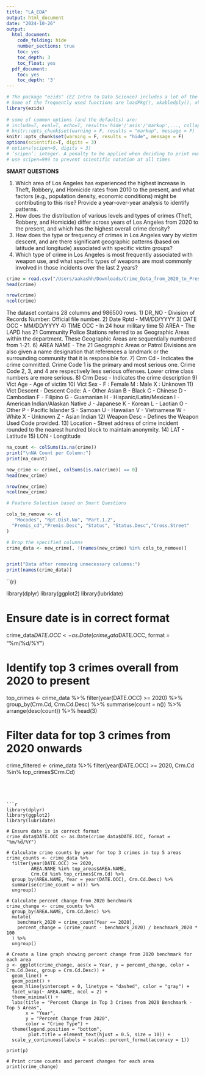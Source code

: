 ```yaml
---
title: "LA_EDA"
output: html_document
date: "2024-10-26"
output:
  html_document:
    code_folding: hide
    number_sections: true
    toc: yes
    toc_depth: 3
    toc_float: yes
  pdf_document:
    toc: yes
    toc_depth: '3'
---
```


```r
# The package "ezids" (EZ Intro to Data Science) includes a lot of the helper functions we developed for the course. 
# Some of the frequently used functions are loadPkg(), xkabledply(), xkablesummary(), uzscale(), etc.
library(ezids)
 
# some of common options (and the defaults) are: 
# include=T, eval=T, echo=T, results='hide'/'asis'/'markup',..., collapse=F, warning=T, message=T, error=T, cache=T, fig.width=6, fig.height=4, fig.dim=c(6,4) #inches, fig.align='left'/'center','right', 
# knitr::opts_chunk$set(warning = F, results = "markup", message = F)
knitr::opts_chunk$set(warning = F, results = "hide", message = F)
options(scientific=T, digits = 3) 
# options(scipen=9, digits = 3) 
# ‘scipen’: integer. A penalty to be applied when deciding to print numeric values in fixed or exponential notation.  Positive values bias towards fixed and negative towards scientific notation: fixed notation will be preferred unless it is more than ‘scipen’ digits wider.
# use scipen=999 to prevent scientific notation at all times
```

**SMART QUESTIONS**

1) Which area of Los Angeles has experienced the highest increase in Theft, Robbery, and Homicide rates from 2010 to the present, and what factors (e.g., population density, economic conditions) might be contributing to this rise? Provide a year-over-year analysis to identify patterns.
2) How does the distribution of various levels and types of crimes (Theft, Robbery, and Homicide) differ across years of Los Angeles from 2020 to the present, and which has the highest overall crime density?
3) How does the type or frequency of crimes in Los Angeles vary by victim descent, and are there significant geographic patterns (based on latitude and longitude) associated with specific victim groups?
4) Which type of crime in Los Angeles is most frequently associated with weapon use, and what specific types of weapons are most commonly involved in those incidents over the last 2 years?


```r
crime = read.csv("/Users/aakashh/Downloads/Crime_Data_from_2020_to_Present.csv")
head(crime)
```

```r
nrow(crime)
ncol(crime)
```

The dataset contains 28 columns and 986500 rows.
1) DR_NO - Division of Records Number: Official file number.
2) Date Rptd - MM/DD/YYYY
3) DATE OCC - MM/DD/YYYY
4) TIME OCC - In 24 hour military time
5) AREA - The LAPD has 21 Community Police Stations referred to as Geographic Areas within the department. These Geographic Areas are sequentially numbered from 1-21.
6) AREA NAME - The 21 Geographic Areas or Patrol Divisions are also given a name designation that references a landmark or the surrounding community that it is responsible for.
7) Crm Cd - Indicates the crime committed. Crime Code 1 is the primary and most serious one. Crime Code 2, 3, and 4 are respectively less serious offenses. Lower crime class numbers are more serious.
8) Crm Desc - Indicates the crime description
9) Vict Age - Age of victim
10) Vict Sex - 	F : Female M : Male X : Unknown
11) Vict Descent - 	Descent Code: A - Other Asian B - Black C - Chinese D - Cambodian F - Filipino G - Guamanian H - Hispanic/Latin/Mexican I - American Indian/Alaskan Native J - Japanese K - Korean L - Laotian O - Other P - Pacific Islander S - Samoan U - Hawaiian V - Vietnamese W - White X - Unknown Z - Asian Indian
12) Weapon Desc - Defines the Weapon Used Code provided.
13) Location - Street address of crime incident rounded to the nearest hundred block to maintain anonymity.
14) LAT - Latitude
15) LON - Longtitude


```r
na_count <- colSums(is.na(crime))
print("\nNA Count per Column:")
print(na_count)


```

```r
new_crime <- crime[, colSums(is.na(crime)) == 0]
head(new_crime)

nrow(new_crime)
ncol(new_crime)
```
```r
# Feature Selection based on Smart Questions

cols_to_remove <- c(
   "Mocodes", "Rpt.Dist.No", "Part.1.2", 
  "Premis_cd","Premis.Desc", "Status", "Status.Desc","Cross.Street"
)

# Drop the specified columns
crime_data <- new_crime[, !(names(new_crime) %in% cols_to_remove)]


print("Data after removing unnecessary columns:")
print(names(crime_data))
```

``{r}

library(dplyr)
library(ggplot2)
library(lubridate)

# Ensure date is in correct format
crime_data$DATE.OCC <- as.Date(crime_data$DATE.OCC, format = "%m/%d/%Y")

# Identify top 3 crimes overall from 2020 to present
top_crimes <- crime_data %>%
  filter(year(DATE.OCC) >= 2020) %>%
  group_by(Crm.Cd, Crm.Cd.Desc) %>%
  summarise(count = n()) %>%
  arrange(desc(count)) %>%
  head(3)

# Filter data for top 3 crimes from 2020 onwards
crime_filtered <- crime_data %>%
  filter(year(DATE.OCC) >= 2020, Crm.Cd %in% top_crimes$Crm.Cd)
```




```r

library(dplyr)
library(ggplot2)
library(lubridate)

# Ensure date is in correct format
crime_data$DATE.OCC <- as.Date(crime_data$DATE.OCC, format = "%m/%d/%Y")

# Calculate crime counts by year for top 3 crimes in top 5 areas
crime_counts <- crime_data %>%
  filter(year(DATE.OCC) >= 2020, 
         AREA.NAME %in% top_areas$AREA.NAME, 
         Crm.Cd %in% top_crimes$Crm.Cd) %>%
  group_by(AREA.NAME, Year = year(DATE.OCC), Crm.Cd.Desc) %>%
  summarise(crime_count = n()) %>%
  ungroup()

# Calculate percent change from 2020 benchmark
crime_change <- crime_counts %>%
  group_by(AREA.NAME, Crm.Cd.Desc) %>%
  mutate(
    benchmark_2020 = crime_count[Year == 2020],
    percent_change = (crime_count - benchmark_2020) / benchmark_2020 * 100
  ) %>%
  ungroup()

# Create a line graph showing percent change from 2020 benchmark for each area
p <- ggplot(crime_change, aes(x = Year, y = percent_change, color = Crm.Cd.Desc, group = Crm.Cd.Desc)) +
  geom_line() +
  geom_point() +
  geom_hline(yintercept = 0, linetype = "dashed", color = "gray") +
  facet_wrap(~ AREA.NAME, ncol = 2) +
  theme_minimal() +
  labs(title = "Percent Change in Top 3 Crimes from 2020 Benchmark - Top 5 Areas",
       x = "Year",
       y = "Percent Change from 2020",
       color = "Crime Type") +
  theme(legend.position = "bottom",
        plot.title = element_text(hjust = 0.5, size = 10)) +
  scale_y_continuous(labels = scales::percent_format(accuracy = 1))

print(p)

# Print crime counts and percent changes for each area
print(crime_change)
```

